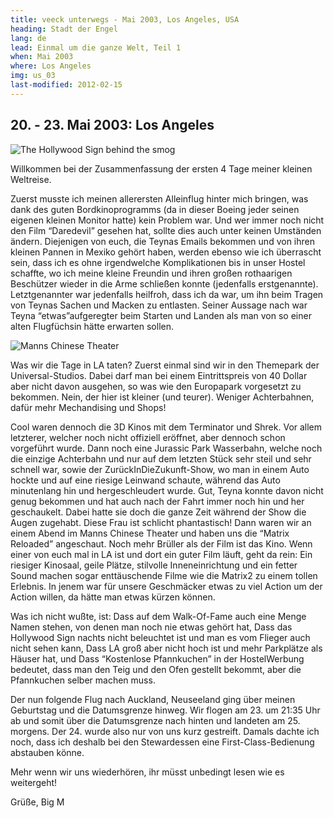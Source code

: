 ```yaml
---
title: veeck unterwegs - Mai 2003, Los Angeles, USA
heading: Stadt der Engel
lang: de
lead: Einmal um die ganze Welt, Teil 1
when: Mai 2003
where: Los Angeles
img: us_03
last-modified: 2012-02-15
---
```



## 20. - 23. Mai 2003: Los Angeles

![The Hollywood Sign behind the smog](./us_hollywood.jpg)

Willkommen bei der Zusammenfassung der ersten 4 Tage meiner kleinen Weltreise.

Zuerst musste ich meinen allerersten Alleinflug hinter mich bringen, was dank des guten Bordkinoprogramms
(da in dieser Boeing jeder seinen eigenen kleinen Monitor hatte) kein Problem war. Und wer immer noch nicht
den Film “Daredevil” gesehen hat, sollte dies auch unter keinen Umständen ändern. Diejenigen von euch, die
Teynas Emails bekommen und von ihren kleinen Pannen in Mexiko gehört haben, werden ebenso wie ich
überrascht sein, dass ich es ohne irgendwelche Komplikationen bis
in <Link href="http://www.usahostels.com/hollywood/index.html?lang=10">unser Hostel</Link> schaffte,
wo ich meine kleine Freundin und ihren großen rothaarigen Beschützer wieder in die Arme schließen
konnte (jedenfalls erstgenannte). Letztgenannter war jedenfalls heilfroh, dass ich da war, um ihn beim Tragen
von Teynas Sachen und Macken zu entlasten. Seiner Aussage nach war Teyna “etwas”aufgeregter beim Starten und
Landen als man von so einer alten Flugfüchsin hätte erwarten sollen.

![Manns Chinese Theater](./us_theater.jpg)

Was wir die Tage in LA taten? Zuerst einmal sind wir in
den <Link href="https://www.universalstudioshollywood.com/">Themepark der Universal-Studios</Link>. Dabei
darf man bei einem Eintrittspreis von 40 Dollar aber nicht davon ausgehen, so was wie den Europapark
vorgesetzt zu bekommen. Nein, der hier ist kleiner (und teurer). Weniger Achterbahnen, dafür mehr Mechandising
und Shops!

Cool waren dennoch die 3D Kinos mit dem Terminator und Shrek. Vor allem letzterer, welcher noch nicht offiziell
eröffnet, aber dennoch schon vorgeführt wurde. Dann noch eine Jurassic Park Wasserbahn, welche noch die
einzige Achterbahn und nur auf dem letzten Stück sehr steil und sehr schnell war, sowie der ZurückInDieZukunft-Show,
wo man in einem Auto hockte und auf eine riesige Leinwand schaute, während das Auto minutenlang hin und
hergeschleudert wurde. Gut, Teyna konnte davon nicht genug bekommen und hat auch nach der Fahrt immer noch hin
und her geschaukelt. Dabei hatte sie doch die ganze Zeit während der Show die Augen zugehabt. Diese Frau ist schlicht
phantastisch! Dann waren wir an einem Abend
im <Link href="http://www.manntheaters.com/">Manns Chinese Theater</Link> und
haben uns die “Matrix Reloaded” angeschaut. Noch mehr Brüller als der Film ist das Kino. Wenn einer von euch mal in
LA ist und dort ein guter Film läuft, geht da rein: Ein riesiger Kinosaal, geile Plätze, stilvolle Inneneinrichtung
und ein fetter Sound machen sogar enttäuschende Filme wie die Matrix2 zu einem tollen Erlebnis. In jenem war für
unsere Geschmäcker etwas zu viel Action um der Action willen, da hätte man etwas kürzen können.

Was ich nicht wußte, ist: Dass auf dem Walk-Of-Fame auch eine Menge Namen stehen, von denen man noch nie etwas
gehört hat, Dass das Hollywood Sign nachts nicht beleuchtet ist und man es vom Flieger auch nicht sehen kann, Dass LA
groß aber nicht hoch ist und mehr Parkplätze als Häuser hat, und Dass “Kostenlose Pfannkuchen” in der
HostelWerbung bedeutet, dass man den Teig und den Ofen gestellt bekommt, aber die Pfannkuchen selber machen muss.

Der nun folgende Flug nach Auckland, Neuseeland ging über meinen Geburtstag und die Datumsgrenze hinweg.
Wir flogen am 23. um 21:35 Uhr ab und somit über die Datumsgrenze nach hinten und landeten am 25. morgens.
Der 24. wurde also nur von uns kurz gestreift. Damals dachte ich noch, dass ich deshalb bei den Stewardessen
eine First-Class-Bedienung abstauben könne.

Mehr wenn wir uns wiederhören, ihr müsst unbedingt lesen wie es weitergeht!

Grüße, Big M
